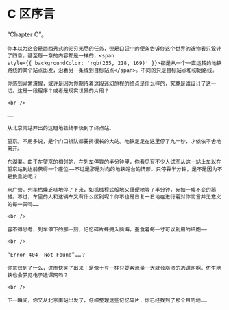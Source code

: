 # C 区序言

<div style={{ color: `rgb(171, 25, 66)` }}>
    “Chapter C”。

    你本以为这会是西西弗式的无穷无尽的任务，但是口袋中的便条告诉你这个世界的造物者只设计了四章，甚至每一章的内容都是一样的，<span
    style={{ backgroundColor: 'rgb(255, 218, 169)' }}>都是从一个一直运转的地铁路线的某个站点出发，沿着另一条线到目标站点</span>。不同的只是目标站点和初始路线。

    你感到异常清醒，或许是因为你期待着这段迷幻旅程的终点是什么样的，究竟是谁设计了这一切。这是一段程序？或者是现实世界的片段？

    <br />

    ……

    从北京南站开出的这班地铁终于快到了终点站。

    望京。不用多说，是个门口排队都要排很长的大站。地铁足足在这里停了九十秒，才依依不舍地离开。

    东湖渠。由于在望京的相邻站，在列车停靠的半分钟里，你看见有不少人试图从这一站上车以在望京站到达前获得一个座位——不过是那是对向的地铁站台的情形。只停靠半分钟，是不是因为不是换乘站呢？

    来广营。列车枯燥乏味地停了下来，如机械程式般地又僵硬地等了半分钟，宛如一成不变的器械。不过，车里的人和这辆车又有什么区别呢？你不也是日复一日地在进行着对你而言并无意义的每一天吗……

    <br />

    容不得思考，列车停下的那一刻，记忆碎片蜂拥入脑海，蚕食着每一寸可以利用的细胞——

    <br />

    “Error 404--Not Found”……？

    你意识到了什么，进而快笑了出来：是像土豆一样只要客流量一大就会崩溃的选课网啊。仿生地铁也会梦见电子选课网吗？

    <br />

    下一瞬间，你又从北京南站出发了，仔细整理这些记忆碎片，你已经找到了那个目的地……

</div>

